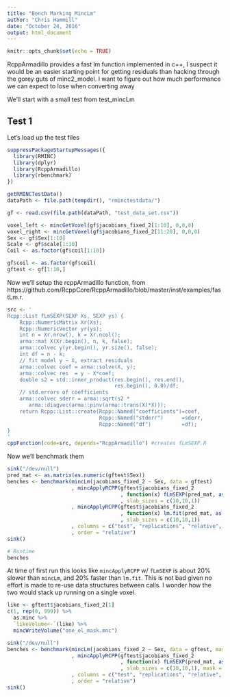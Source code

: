 ```yaml
---
title: "Bench Marking MincLm"
author: "Chris Hammill"
date: "October 24, 2016"
output: html_document
---
```


```r
knitr::opts_chunk$set(echo = TRUE)
```


RcppArmadillo provides a fast lm function implemented in c++, I suspect it would be an easier starting point for getting residuals
than hacking through the gorey guts of minc2_model. I want to figure out how much performance we can expect to lose when
converting away

We'll start with a small test from test_mincLm

## Test 1

Let's load up the test files

```r
suppressPackageStartupMessages({
  library(RMINC)
  library(dplyr)
  library(RcppArmadillo)
  library(rbenchmark)
})

getRMINCTestData()
dataPath <- file.path(tempdir(), "rminctestdata/")

gf <- read.csv(file.path(dataPath, "test_data_set.csv"))

voxel_left <- mincGetVoxel(gf$jacobians_fixed_2[1:10], 0,0,0)
voxel_right <- mincGetVoxel(gf$jacobians_fixed_2[11:20], 0,0,0)
Sex <- gf$Sex[1:10]
Scale <- gf$scale[1:10]
Coil <- as.factor(gf$coil[1:10])

gf$coil <- as.factor(gf$coil)
gftest <- gf[1:10,]
```

Now we'll setup the rcppArmadillo function, from https://github.com/RcppCore/RcppArmadillo/blob/master/inst/examples/fastLm.r.

```r
src <- '
Rcpp::List fLmSEXP(SEXP Xs, SEXP ys) {
    Rcpp::NumericMatrix Xr(Xs);
    Rcpp::NumericVector yr(ys);
    int n = Xr.nrow(), k = Xr.ncol();
    arma::mat X(Xr.begin(), n, k, false);
    arma::colvec y(yr.begin(), yr.size(), false);
    int df = n - k;
    // fit model y ~ X, extract residuals
    arma::colvec coef = arma::solve(X, y);
    arma::colvec res  = y - X*coef;
    double s2 = std::inner_product(res.begin(), res.end(),
                                   res.begin(), 0.0)/df;
    // std.errors of coefficients
    arma::colvec sderr = arma::sqrt(s2 *
       arma::diagvec(arma::pinv(arma::trans(X)*X)));
    return Rcpp::List::create(Rcpp::Named("coefficients")=coef,
                              Rcpp::Named("stderr")      =sderr,
                              Rcpp::Named("df")          =df);
}
'
cppFunction(code=src, depends="RcppArmadillo") #creates fLmSEXP.R
```

Now we'll benchmark them

```r
sink("/dev/null")
pred_mat <- as.matrix(as.numeric(gftest$Sex))
benches <- benchmark(mincLm(jacobians_fixed_2 ~ Sex, data = gftest)
                     , mincApplyRCPP(gftest$jacobians_fixed_2
                                     , function(x) fLmSEXP(pred_mat, as.matrix(x))
                                     , slab_sizes = c(10,10,1))
                     , mincApplyRCPP(gftest$jacobians_fixed_2
                                     , function(x) lm.fit(pred_mat, as.matrix(x))
                                     , slab_sizes = c(10,10,1))
                     , columns = c("test", "replications", "relative", "elapsed")
                     , order = "relative")
sink()

# Runtime
benches
```

At time of first run this looks like `mincApplyRCPP` w/ `fLmSEXP` is about 20% slower than `mincLm`, and 20% faster than `lm.fit`. This
is not bad given no effort is made to re-use data structures between calls. I wonder how the two would stack up running on a single voxel.

```R
like <- gftest$jacobians_fixed_2[1]
c(1, rep(0, 999)) %>%
  as.minc %>%
  `likeVolume<-`(like) %>%
  mincWriteVolume("one_el_mask.mnc")

sink("/dev/null")
benches <- benchmark(mincLm(jacobians_fixed_2 ~ Sex, data = gftest, mask = "one_el_mask.mnc")
                     , mincApplyRCPP(gftest$jacobians_fixed_2
                                     , function(x) fLmSEXP(pred_mat, as.matrix(x))
                                     , slab_sizes = c(10,10,1), mask = "one_el_mask.mnc")
                     , columns = c("test", "replications", "relative", "elapsed")
                     , order = "relative")
sink()
```
